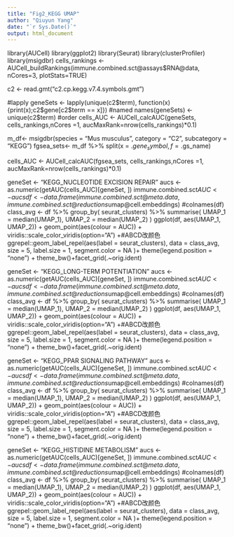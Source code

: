 ---
title: "Fig2_KEGG UMAP"
author: "Qiuyun Yang"
date: "`r Sys.Date()`"
output: html_document
---
library(AUCell)
library(ggplot2)
library(Seurat)
library(clusterProfiler)
library(msigdbr)
cells_rankings <- AUCell_buildRankings(immune.combined.sct@assays$RNA@data,  nCores=3, plotStats=TRUE) 

c2 <- read.gmt("c2.cp.kegg.v7.4.symbols.gmt") 

#lapply
geneSets <- lapply(unique(c2$term), function(x){print(x);c2$gene[c2$term == x]})
#named
names(geneSets) <- unique(c2$term)
#order
cells_AUC <- AUCell_calcAUC(geneSets, cells_rankings,nCores =1, aucMaxRank=nrow(cells_rankings)*0.1)

m_df<- msigdbr(species = "Mus musculus",  category = "C2", subcategory = "KEGG")
fgsea_sets<- m_df %>% split(x = .$gene_symbol, f = .$gs_name)

cells_AUC <- AUCell_calcAUC(fgsea_sets, cells_rankings,nCores =1, aucMaxRank=nrow(cells_rankings)*0.1)

geneSet <- "KEGG_NUCLEOTIDE EXCISION REPAIR"
aucs <- as.numeric(getAUC(cells_AUC)[geneSet, ])
immune.combined.sct$AUC <- aucs
df<- data.frame(immune.combined.sct@meta.data, immune.combined.sct@reductions$umap@cell.embeddings)
#colnames(df)
class_avg <- df %>%
  group_by( seurat_clusters) %>%
  summarise(
    UMAP_1 = median(UMAP_1),
    UMAP_2 = median(UMAP_2)
  )
ggplot(df, aes(UMAP_1, UMAP_2))  +
  geom_point(aes(colour  = AUC)) + viridis::scale_color_viridis(option="A") +#ABCD改颜色
  ggrepel::geom_label_repel(aes(label = seurat_clusters),
                            data = class_avg,
                            size = 5,
                            label.size = 1,
                            segment.color = NA
  )+   theme(legend.position = "none") + theme_bw()+facet_grid(.~orig.ident)


geneSet <- "KEGG_LONG-TERM POTENTIATION"
aucs <- as.numeric(getAUC(cells_AUC)[geneSet, ])
immune.combined.sct$AUC <- aucs
df<- data.frame(immune.combined.sct@meta.data, immune.combined.sct@reductions$umap@cell.embeddings)
#colnames(df)
class_avg <- df %>%
  group_by( seurat_clusters) %>%
  summarise(
    UMAP_1 = median(UMAP_1),
    UMAP_2 = median(UMAP_2)
  )
ggplot(df, aes(UMAP_1, UMAP_2))  +
  geom_point(aes(colour  = AUC)) + viridis::scale_color_viridis(option="A") +#ABCD改颜色
  ggrepel::geom_label_repel(aes(label = seurat_clusters),
                            data = class_avg,
                            size = 5,
                            label.size = 1,
                            segment.color = NA
  )+   theme(legend.position = "none") + theme_bw()+facet_grid(.~orig.ident)

geneSet <- "KEGG_PPAR SIGNALING PATHWAY"
aucs <- as.numeric(getAUC(cells_AUC)[geneSet, ])
immune.combined.sct$AUC <- aucs
df<- data.frame(immune.combined.sct@meta.data, immune.combined.sct@reductions$umap@cell.embeddings)
#colnames(df)
class_avg <- df %>%
  group_by( seurat_clusters) %>%
  summarise(
    UMAP_1 = median(UMAP_1),
    UMAP_2 = median(UMAP_2)
  )
ggplot(df, aes(UMAP_1, UMAP_2))  +
  geom_point(aes(colour  = AUC)) + viridis::scale_color_viridis(option="A") +#ABCD改颜色
  ggrepel::geom_label_repel(aes(label = seurat_clusters),
                            data = class_avg,
                            size = 5,
                            label.size = 1,
                            segment.color = NA
  )+   theme(legend.position = "none") + theme_bw()+facet_grid(.~orig.ident)

geneSet <- "KEGG_HISTIDINE METABOLISM"
aucs <- as.numeric(getAUC(cells_AUC)[geneSet, ])
immune.combined.sct$AUC <- aucs
df<- data.frame(immune.combined.sct@meta.data, immune.combined.sct@reductions$umap@cell.embeddings)
#colnames(df)
class_avg <- df %>%
  group_by( seurat_clusters) %>%
  summarise(
    UMAP_1 = median(UMAP_1),
    UMAP_2 = median(UMAP_2)
  )
ggplot(df, aes(UMAP_1, UMAP_2))  +
  geom_point(aes(colour  = AUC)) + viridis::scale_color_viridis(option="A") +#ABCD改颜色
  ggrepel::geom_label_repel(aes(label = seurat_clusters),
                            data = class_avg,
                            size = 5,
                            label.size = 1,
                            segment.color = NA
  )+   theme(legend.position = "none") + theme_bw()+facet_grid(.~orig.ident)
